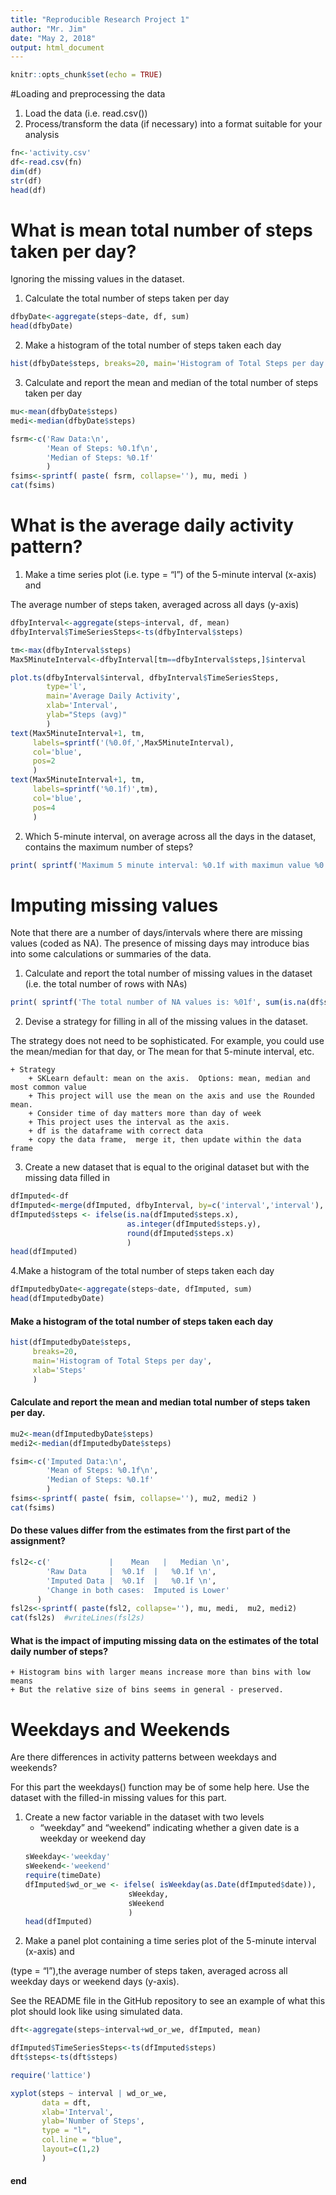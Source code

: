 ```yaml
---
title: "Reproducible Research Project 1"
author: "Mr. Jim"
date: "May 2, 2018"
output: html_document
---
```


```r
knitr::opts_chunk$set(echo = TRUE)
```

#Loading and preprocessing the data

1. Load the data (i.e. read.csv())
2. Process/transform the data (if necessary) into a format suitable for your analysis
```r

fn<-'activity.csv'
df<-read.csv(fn)
dim(df)
str(df)
head(df)
```

# What is mean total number of steps taken per day?
Ignoring the missing values in the dataset.

1. Calculate the total number of steps taken per day
```r
dfbyDate<-aggregate(steps~date, df, sum)
head(dfbyDate)
```

2. Make a histogram of the total number of steps taken each day
```r
hist(dfbyDate$steps, breaks=20, main='Histogram of Total Steps per day', xlab='Steps')
```

3. Calculate and report the mean and median of the total number of steps taken per day
```r
mu<-mean(dfbyDate$steps)
medi<-median(dfbyDate$steps)

fsrm<-c('Raw Data:\n',
        'Mean of Steps: %0.1f\n',
        'Median of Steps: %0.1f'
        )
fsims<-sprintf( paste( fsrm, collapse=''), mu, medi )
cat(fsims)
```


# What is the average daily activity pattern?

1. Make a time series plot (i.e. type = "l") of the 5-minute interval (x-axis) and 

The average number of steps taken, averaged across all days (y-axis)
```r
dfbyInterval<-aggregate(steps~interval, df, mean)
dfbyInterval$TimeSeriesSteps<-ts(dfbyInterval$steps)

tm<-max(dfbyInterval$steps)
Max5MinuteInterval<-dfbyInterval[tm==dfbyInterval$steps,]$interval

plot.ts(dfbyInterval$interval, dfbyInterval$TimeSeriesSteps, 
        type='l', 
        main='Average Daily Activity', 
        xlab='Interval', 
        ylab="Steps (avg)"
        )
text(Max5MinuteInterval+1, tm,  
     labels=sprintf('(%0.0f,',Max5MinuteInterval), 
     col='blue', 
     pos=2
     )
text(Max5MinuteInterval+1, tm,  
     labels=sprintf('%0.1f)',tm), 
     col='blue', 
     pos=4
     )
```

2. Which 5-minute interval, on average across all the days in the dataset, contains the maximum number of steps?

```r
print( sprintf('Maximum 5 minute interval: %0.1f with maximun value %0.1f',  Max5MinuteInterval, tm ) )
```



# Imputing missing values

Note that there are a number of days/intervals where there are missing values (coded as NA). The presence of missing days may introduce bias into some calculations or summaries of the data.

1. Calculate and report the total number of missing values in the dataset 
    (i.e. the total number of rows with NAs)
```r
print( sprintf('The total number of NA values is: %01f', sum(is.na(df$steps)) ) )
```

2. Devise a strategy for filling in all of the missing values in the dataset. 

The strategy does not need to be sophisticated. 
For example, you could use the mean/median for that day, or 
The mean for that 5-minute interval, etc.

    + Strategy
        + SKLearn default: mean on the axis.  Options: mean, median and most common value
        + This project will use the mean on the axis and use the Rounded mean. 
        + Consider time of day matters more than day of week
        + This project uses the interval as the axis.  
        + df is the dataframe with correct data
        + copy the data frame,  merge it, then update within the data frame


3. Create a new dataset that is equal to the original dataset but with the missing data filled in
```r
dfImputed<-df
dfImputed<-merge(dfImputed, dfbyInterval, by=c('interval','interval'), all.y=T)
dfImputed$steps <- ifelse(is.na(dfImputed$steps.x), 
                          as.integer(dfImputed$steps.y), 
                          round(dfImputed$steps.x)
                          )
head(dfImputed)
```


4.Make a histogram of the total number of steps taken each day

```r
dfImputedbyDate<-aggregate(steps~date, dfImputed, sum)
head(dfImputedbyDate)
```

#### Make a histogram of the total number of steps taken each day

```r
hist(dfImputedbyDate$steps, 
     breaks=20, 
     main='Histogram of Total Steps per day', 
     xlab='Steps'
     )
```

#### Calculate and report the mean and median total number of steps taken per day. 
    
```r
mu2<-mean(dfImputedbyDate$steps)
medi2<-median(dfImputedbyDate$steps)

fsim<-c('Imputed Data:\n',
        'Mean of Steps: %0.1f\n',
        'Median of Steps: %0.1f'
        )
fsims<-sprintf( paste( fsim, collapse=''), mu2, medi2 )
cat(fsims)
```    
    
#### Do these values differ from the estimates from the first part of the assignment? 

```r
fsl2<-c('             |    Mean   |   Median \n',
        'Raw Data     |  %0.1f  |   %0.1f \n',
        'Imputed Data |  %0.1f  |   %0.1f \n',
        'Change in both cases:  Imputed is Lower' 
      )
fsl2s<-sprintf( paste(fsl2, collapse=''), mu, medi,  mu2, medi2)
cat(fsl2s)  #writeLines(fsl2s)
``` 


#### What is the impact of imputing missing data on the estimates of the total daily number of steps?
        
    + Histogram bins with larger means increase more than bins with low means
    + But the relative size of bins seems in general - preserved. 



# Weekdays and Weekends
Are there differences in activity patterns between weekdays and weekends?

For this part the weekdays() function may be of some help here. 
Use the dataset with the filled-in missing values for this part.

1. Create a new factor variable in the dataset with two levels 
    - "weekday" and "weekend" indicating whether a given date is a weekday or weekend day
```r
sWeekday<-'weekday'
sWeekend<-'weekend'
require(timeDate)
dfImputed$wd_or_we <- ifelse( isWeekday(as.Date(dfImputed$date)), 
                          sWeekday, 
                          sWeekend
                          )
head(dfImputed)
```


2. Make a panel plot containing a time series plot of the 5-minute interval (x-axis) and 

(type = "l"),the average number of steps taken, averaged across all weekday days or weekend days (y-axis). 

See the README file in the GitHub repository to see an example of what this plot should look like using simulated data.
```r
dft<-aggregate(steps~interval+wd_or_we, dfImputed, mean)

dfImputed$TimeSeriesSteps<-ts(dfImputed$steps)
dft$steps<-ts(dft$steps)

require('lattice')

xyplot(steps ~ interval | wd_or_we,
       data = dft,
       xlab='Interval',
       ylab='Number of Steps',
       type = "l",
       col.line = "blue",
       layout=c(1,2)
       )

```


#### end
